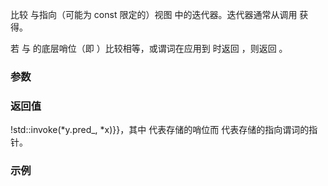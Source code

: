 {{title|1= operator=={{small|(ranges::take_while_view::''sentinel'')}}}}
{{cpp/ranges/take_while_view/navbar}}

{{ddcl|since=c++20|1=
friend constexpr bool operator==( const ranges::iterator_t&lt;Base&gt;&amp; x,
                                  const /*sentinel*/&amp; y);
}}

比较 {{c|take_while_view::/*sentinel*/}} 与指向（可能为 const 限定的）视图 {{tt|V}} 中的迭代器。迭代器通常从调用 {{ltt|cpp/ranges/take_while_view/begin|take_while_view::begin}} 获得。

若 {{c|x}} 与 {{c|y}} 的底层哨位（即 {{rlpt|base|y.base()}}）比较相等，或谓词在应用到 {{c|*x}} 时返回 {{c|false}}，则返回 {{c|true}}。

{{cpp/hidden friend|{{tt|take_while_view::''sentinel''&lt;Const&gt;}}}}

{{cpp/note synthesized eq}}

===参数===
{{par begin}}
{{par|x|要比较的迭代器}}
{{par|y|要比较的哨位}}
{{par end}}

===返回值===
{{c|1= y.end_ == x {{!!}} !std::invoke(*y.pred_, *x)}}，其中 {{tti|end_}} 代表存储的哨位而 {{tti|pred_}} 代表存储的指向谓词的指针。

===示例===
{{example
|code=
|output=
}}

{{langlinks|en|es|ja|ru}}